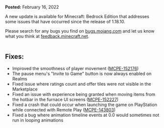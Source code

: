 **Posted:** February 16, 2022

A new update is available for Minecraft: Bedrock Edition that addresses some issues that have occurred since the release of 1.18.10. 

Please search for any bugs you find on [bugs.mojang.com](https://bugs.mojang.com/) and let us know what you think at [feedback.minecraft.net](https://feedback.minecraft.net/).   
 

## **Fixes:** 

-   Improved the smoothness of player movement ([MCPE-152176](https://bugs.mojang.com/browse/MCPE-152176)) 
-   The pause menu's "Invite to Game" button is now always enabled on Realms  
-   Fixed issue where ratings count and offer tiles were not visible in the Marketplace  
-   Fixed an issue with experience being granted when moving items from the hotbar in the furnace UI screens ([MCPE-152227](https://bugs.mojang.com/browse/MCPE-152227))  
-   Fixed a crash that could occur when launching the game on PlayStation while connected with Remote Play ([MCPE-143803](https://bugs.mojang.com/browse/MCPE-143803))  
-   Fixed a bug where animation timeline events at 0.0 would sometimes not run in looping animations